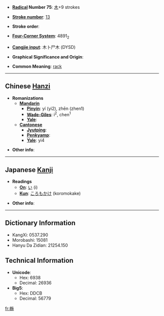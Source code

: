 * '''[[Wiktionary:Chinese radical index| Radical]] Number 75''': [[Wiktionary:Chinese radical index 木|木]]+9 strokes

* '''[[Wiktionary:Chinese total strokes index|Stroke number]]''': [[Wiktionary:Chinese total strokes index 13|13]]

* '''Stroke order''': 

* '''[[Wiktionary:Chinese four corner index|Four-Corner System]]''': 4891<sub>2</sub>

* '''[[Wiktionary:Chinese Cangjie index|Cangjie input]]''': 木卜尸木 (DYSD)

* '''Graphical Significance and Origin''': 

* '''Common Meaning''': [[rack]]

----

== Chinese [[Hanzi]] ==

* '''Romanizations'''
** '''[[Mandarin]]'''
*** '''[[Pinyin]]''': yí (yi2), zhēn (zhen1)
*** '''[[Wade-Giles]]''': i<sup>2</sup>, chen<sup>1</sup>
*** '''[[Yale]]''': 
** '''[[Cantonese]]'''
*** '''[[Jyutping]]''':
*** '''[[Penkyamp]]''': 
*** '''[[Yale]]''': yi4

* '''Other info''': 

----

== Japanese [[Kanji]] ==

* '''Readings'''
** '''[[On]]''': [[い]] (i)
** '''[[Kun]]''': [[ころもかけ]] (koromokake)

* '''Other info''':  

----

== Dictionary Information ==

* KangXi: 0537.290
* Morobashi: 15081
* Hanyu Da Zidian: 21254.150

== Technical Information ==

* '''Unicode''':
** Hex: 6938
** Decimal: 26936
* '''Big5''':
** Hex: DDCB
** Decimal: 56779

[[fr:椸]]